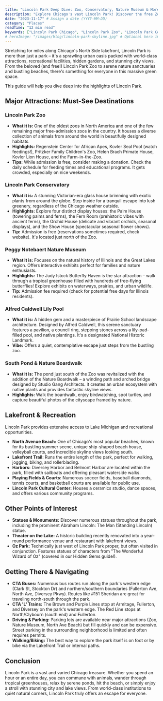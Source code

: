 ```yaml
---
title: "Lincoln Park Deep Dive: Zoo, Conservatory, Nature Museum & More"
description: "Explore Chicago's vast Lincoln Park! Discover the free Zoo and Conservatory, the Nature Museum, beaches, ponds, trails, and hidden gems within this urban oasis."
date: "2023-11-17" # Assign a date (YYYY-MM-DD)
category: "Places"
readTime: "12 min read"
keywords: ["Lincoln Park Chicago", "Lincoln Park Zoo", "Lincoln Park Conservatory", "Peggy Notebaert Nature Museum", "things to do Lincoln Park", "Chicago parks", "free things to do Chicago", "North Avenue Beach"]
# heroImage: "/images/blog/lincoln-park-skyline.jpg" # Optional hero image
---
```


Stretching for miles along Chicago's North Side lakefront, Lincoln Park is more than just a park – it's a sprawling urban oasis packed with world-class attractions, recreational facilities, hidden gardens, and stunning city views. From the beloved (and free!) Lincoln Park Zoo to serene nature sanctuaries and bustling beaches, there's something for everyone in this massive green space.

This guide will help you dive deep into the highlights of Lincoln Park.

## Major Attractions: Must-See Destinations

### Lincoln Park Zoo

*   **What it is:** One of the oldest zoos in North America and one of the few remaining major free-admission zoos in the country. It houses a diverse collection of animals from around the world in beautifully designed habitats.
*   **Highlights:** Regenstein Center for African Apes, Kovler Seal Pool (watch feedings!), Pritzker Family Children's Zoo, Helen Brach Primate House, Kovler Lion House, and the Farm-in-the-Zoo.
*   **Tips:** While admission is free, consider making a donation. Check the daily schedule for feeding times and educational programs. It gets crowded, especially on nice weekends.

### Lincoln Park Conservatory

*   **What it is:** A stunning Victorian-era glass house brimming with exotic plants from around the globe. Step inside for a tranquil escape into lush greenery, regardless of the Chicago weather outside.
*   **Highlights:** Explore four distinct display houses: the Palm House (towering palms and ferns), the Fern Room (prehistoric vibes with ancient ferns), the Orchid House (delicate and vibrant orchids, seasonal displays), and the Show House (spectacular seasonal flower shows).
*   **Tip:** Admission is free (reservations sometimes required, check website). It's located just north of the Zoo.

### Peggy Notebaert Nature Museum

*   **What it is:** Focuses on the natural history of Illinois and the Great Lakes region. Offers interactive exhibits perfect for families and nature enthusiasts.
*   **Highlights:** The Judy Istock Butterfly Haven is the star attraction – walk through a tropical greenhouse filled with hundreds of free-flying butterflies! Explore exhibits on waterways, prairies, and urban wildlife.
*   **Tip:** Admission fee required (check for potential free days for Illinois residents).

### Alfred Caldwell Lily Pool

*   **What it is:** A hidden gem and a masterpiece of Prairie School landscape architecture. Designed by Alfred Caldwell, this serene sanctuary features a pavilion, a council ring, stepping stones across a lily-pad-filled pool, and native plantings. It's a designated National Historic Landmark.
*   **Vibe:** Offers a quiet, contemplative escape just steps from the bustling zoo.

### South Pond & Nature Boardwalk

*   **What it is:** The pond just south of the Zoo was revitalized with the addition of the Nature Boardwalk – a winding path and arched bridge designed by Studio Gang Architects. It creates an urban ecosystem with native plants and provides fantastic skyline views.
*   **Highlights:** Walk the boardwalk, enjoy birdwatching, spot turtles, and capture beautiful photos of the cityscape framed by nature.

## Lakefront & Recreation

Lincoln Park provides extensive access to Lake Michigan and recreational opportunities.

*   **North Avenue Beach:** One of Chicago's most popular beaches, known for its bustling summer scene, unique ship-shaped beach house, volleyball courts, and incredible skyline views looking south.
*   **Lakefront Trail:** Runs the entire length of the park, perfect for walking, jogging, biking, and rollerblading.
*   **Harbors:** Diversey Harbor and Belmont Harbor are located within the park, filled with sailboats and offering pleasant waterside walks.
*   **Playing Fields & Courts:** Numerous soccer fields, baseball diamonds, tennis courts, and basketball courts are available for public use.
*   **Lincoln Park Cultural Center:** Houses a ceramics studio, dance spaces, and offers various community programs.

## Other Points of Interest

*   **Statues & Monuments:** Discover numerous statues throughout the park, including the prominent Abraham Lincoln: The Man (Standing Lincoln) statue.
*   **Theater on the Lake:** A historic building recently renovated into a year-round performance venue and restaurant with lakefront views.
*   **Oz Park:** Technically just west of Lincoln Park proper, but often visited in conjunction. Features statues of characters from "The Wonderful Wizard of Oz" (covered in our Hidden Gems guide!).

## Getting There & Navigating

*   **CTA Buses:** Numerous bus routes run along the park's western edge (Clark St, Stockton Dr) and northern/southern boundaries (Fullerton Ave, North Ave, Diversey Pkwy). Routes like #151 Sheridan are great for traveling north-south through the park.
*   **CTA 'L' Trains:** The Brown and Purple Lines stop at Armitage, Fullerton, and Diversey on the park's western edge. The Red Line stops at North/Clybourn (south end) and Fullerton.
*   **Driving & Parking:** Parking lots are available near major attractions (Zoo, Nature Museum, North Ave Beach) but fill quickly and can be expensive. Street parking in the surrounding neighborhood is limited and often requires permits.
*   **Walking/Biking:** The best way to explore the park itself is on foot or by bike via the Lakefront Trail or internal paths.

## Conclusion

Lincoln Park is a vast and varied Chicago treasure. Whether you spend an hour or an entire day, you can commune with animals, wander through tropical greenhouses, relax by serene ponds, hit the beach, or simply enjoy a stroll with stunning city and lake views. From world-class institutions to quiet natural corners, Lincoln Park truly offers an escape for everyone. 